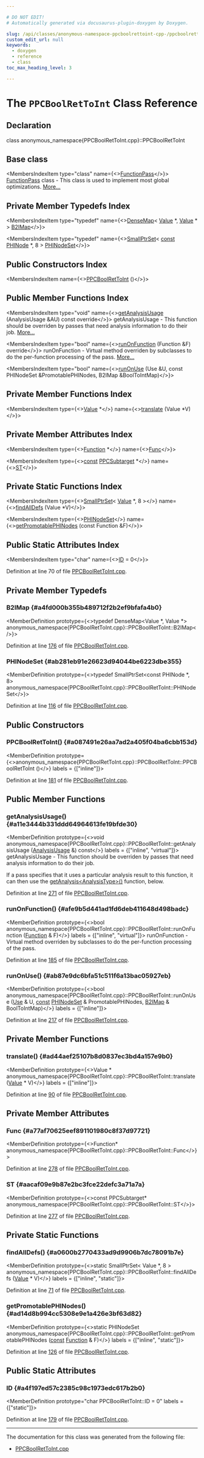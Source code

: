 ```yaml
---

# DO NOT EDIT!
# Automatically generated via docusaurus-plugin-doxygen by Doxygen.

slug: /api/classes/anonymous-namespace-ppcboolrettoint-cpp-/ppcboolrettoint
custom_edit_url: null
keywords:
  - doxygen
  - reference
  - class
toc_max_heading_level: 3

---
```





# The `PPCBoolRetToInt` Class Reference

<DoxygenPage pluginConfig={pluginConfig}>



## Declaration

<CodeBlock>class anonymous_namespace{PPCBoolRetToInt.cpp}::PPCBoolRetToInt</CodeBlock>

## Base class

<MembersIndex>

<MembersIndexItem
  type="class"
  name={<><a href="/docs/api/classes/llvm/functionpass">FunctionPass</a></>}>
<a href="/docs/api/classes/llvm/functionpass">FunctionPass</a> class - This class is used to implement most global optimizations. <a href="/docs/api/classes/llvm/functionpass/#details">More...</a>
</MembersIndexItem>

</MembersIndex>

## Private Member Typedefs Index

<MembersIndex>

<MembersIndexItem
  type="typedef"
  name={<><a href="/docs/api/classes/llvm/densemap">DenseMap</a>&lt; <a href="/docs/api/classes/llvm/value">Value</a> &#42;, <a href="/docs/api/classes/llvm/value">Value</a> &#42; &gt; <a href="#a4fd000b355b489712f2b2ef9bfafa4b0">B2IMap</a></>}>
</MembersIndexItem>

<MembersIndexItem
  type="typedef"
  name={<><a href="/docs/api/classes/llvm/smallptrset">SmallPtrSet</a>&lt; <a href="/docs/api/files/lib/lib/target/lib/target/aarch64/aarch64promoteconstant-cpp/#a90f8350fecae261c25be85d38b451bff">const</a> <a href="/docs/api/classes/llvm/phinode">PHINode</a> &#42;, 8 &gt; <a href="#ab281eb91e26623d94044be6223dbe355">PHINodeSet</a></>}>
</MembersIndexItem>

</MembersIndex>

## Public Constructors Index

<MembersIndex>

<MembersIndexItem
  name={<><a href="#a087491e26aa7ad2a405f04ba6cbb153d">PPCBoolRetToInt</a> ()</>}>
</MembersIndexItem>

</MembersIndex>

## Public Member Functions Index

<MembersIndex>

<MembersIndexItem
  type="void"
  name={<><a href="#a11e3444b331ddd64964613fe19bfde30">getAnalysisUsage</a> (AnalysisUsage &amp;AU) const override</>}>
getAnalysisUsage - This function should be overriden by passes that need analysis information to do their job. <a href="#a11e3444b331ddd64964613fe19bfde30">More...</a>
</MembersIndexItem>

<MembersIndexItem
  type="bool"
  name={<><a href="#afe9b5d441ad1fd6deb411648d498badc">runOnFunction</a> (Function &amp;F) override</>}>
runOnFunction - Virtual method overriden by subclasses to do the per-function processing of the pass. <a href="#afe9b5d441ad1fd6deb411648d498badc">More...</a>
</MembersIndexItem>

<MembersIndexItem
  type="bool"
  name={<><a href="#ab87e9dc6bfa51c511f6a13bac05927eb">runOnUse</a> (Use &amp;U, const PHINodeSet &amp;PromotablePHINodes, B2IMap &amp;BoolToIntMap)</>}>
</MembersIndexItem>

</MembersIndex>

## Private Member Functions Index

<MembersIndex>

<MembersIndexItem
  type={<><a href="/docs/api/classes/llvm/value">Value</a> &#42;</>}
  name={<><a href="#ad44aef25107b8d0837ec3bd4a157e9b0">translate</a> (Value &#42;V)</>}>
</MembersIndexItem>

</MembersIndex>

## Private Member Attributes Index

<MembersIndex>

<MembersIndexItem
  type={<><a href="/docs/api/classes/llvm/function">Function</a> &#42;</>}
  name={<><a href="#a77af70625eef891101980c8f37d97721">Func</a></>}>
</MembersIndexItem>

<MembersIndexItem
  type={<><a href="/docs/api/files/lib/lib/target/lib/target/aarch64/aarch64promoteconstant-cpp/#a90f8350fecae261c25be85d38b451bff">const</a> <a href="/docs/api/classes/llvm/ppcsubtarget">PPCSubtarget</a> &#42;</>}
  name={<><a href="#aacaf09e9b87e2bc3fce22defc3a71a7a">ST</a></>}>
</MembersIndexItem>

</MembersIndex>

## Private Static Functions Index

<MembersIndex>

<MembersIndexItem
  type={<><a href="/docs/api/classes/llvm/smallptrset">SmallPtrSet</a>&lt; <a href="/docs/api/classes/llvm/value">Value</a> &#42;, 8 &gt;</>}
  name={<><a href="#a0600b2770433ad9d9906b7dc78091b7e">findAllDefs</a> (Value &#42;V)</>}>
</MembersIndexItem>

<MembersIndexItem
  type={<><a href="/docs/api/classes/llvm/smallptrset">PHINodeSet</a></>}
  name={<><a href="#ad14d8b994cc5308e9e1a426e3bf63d82">getPromotablePHINodes</a> (const Function &amp;F)</>}>
</MembersIndexItem>

</MembersIndex>

## Public Static Attributes Index

<MembersIndex>

<MembersIndexItem
  type="char"
  name={<><a href="#a4f197ed57c2385c98c1973edc617b2b0">ID</a> = 0</>}>
</MembersIndexItem>

</MembersIndex>


Definition at line 70 of file <a href="/docs/api/files/lib/lib/target/lib/target/powerpc/ppcboolrettoint-cpp">PPCBoolRetToInt.cpp</a>.

<SectionDefinition>

## Private Member Typedefs

### B2IMap {#a4fd000b355b489712f2b2ef9bfafa4b0}

<MemberDefinition
  prototype={<>typedef DenseMap&lt;Value &#42;, Value &#42;&gt; anonymous&#95;namespace&#123;PPCBoolRetToInt.cpp&#125;::PPCBoolRetToInt::B2IMap</>}>

Definition at line <a href="/docs/api/files/lib/lib/target/lib/target/powerpc/ppcboolrettoint-cpp/#l00176">176</a> of file <a href="/docs/api/files/lib/lib/target/lib/target/powerpc/ppcboolrettoint-cpp">PPCBoolRetToInt.cpp</a>.
</MemberDefinition>

### PHINodeSet {#ab281eb91e26623d94044be6223dbe355}

<MemberDefinition
  prototype={<>typedef SmallPtrSet&lt;const PHINode &#42;, 8&gt; anonymous&#95;namespace&#123;PPCBoolRetToInt.cpp&#125;::PPCBoolRetToInt::PHINodeSet</>}>

Definition at line <a href="/docs/api/files/lib/lib/target/lib/target/powerpc/ppcboolrettoint-cpp/#l00116">116</a> of file <a href="/docs/api/files/lib/lib/target/lib/target/powerpc/ppcboolrettoint-cpp">PPCBoolRetToInt.cpp</a>.
</MemberDefinition>

</SectionDefinition>

<SectionDefinition>

## Public Constructors

### PPCBoolRetToInt() {#a087491e26aa7ad2a405f04ba6cbb153d}

<MemberDefinition
  prototype={<>anonymous&#95;namespace&#123;PPCBoolRetToInt.cpp&#125;::PPCBoolRetToInt::PPCBoolRetToInt ()</>}
  labels = {["inline"]}>

Definition at line <a href="/docs/api/files/lib/lib/target/lib/target/powerpc/ppcboolrettoint-cpp/#l00181">181</a> of file <a href="/docs/api/files/lib/lib/target/lib/target/powerpc/ppcboolrettoint-cpp">PPCBoolRetToInt.cpp</a>.
</MemberDefinition>

</SectionDefinition>

<SectionDefinition>

## Public Member Functions

### getAnalysisUsage() {#a11e3444b331ddd64964613fe19bfde30}

<MemberDefinition
  prototype={<>void anonymous&#95;namespace&#123;PPCBoolRetToInt.cpp&#125;::PPCBoolRetToInt::getAnalysisUsage (<a href="/docs/api/classes/llvm/analysisusage">AnalysisUsage</a> &amp;) const</>}
  labels = {["inline", "virtual"]}>
getAnalysisUsage - This function should be overriden by passes that need analysis information to do their job.

If a pass specifies that it uses a particular analysis result to this function, it can then use the <a href="/docs/api/classes/llvm/pass/#a4863e5e463fb79955269fbf7fbf52b80">getAnalysis&lt;AnalysisType&gt;()</a> function, below.

Definition at line <a href="/docs/api/files/lib/lib/target/lib/target/powerpc/ppcboolrettoint-cpp/#l00271">271</a> of file <a href="/docs/api/files/lib/lib/target/lib/target/powerpc/ppcboolrettoint-cpp">PPCBoolRetToInt.cpp</a>.
</MemberDefinition>

### runOnFunction() {#afe9b5d441ad1fd6deb411648d498badc}

<MemberDefinition
  prototype={<>bool anonymous&#95;namespace&#123;PPCBoolRetToInt.cpp&#125;::PPCBoolRetToInt::runOnFunction (<a href="/docs/api/classes/llvm/function">Function</a> &amp; F)</>}
  labels = {["inline", "virtual"]}>
runOnFunction - Virtual method overriden by subclasses to do the per-function processing of the pass.

Definition at line <a href="/docs/api/files/lib/lib/target/lib/target/powerpc/ppcboolrettoint-cpp/#l00185">185</a> of file <a href="/docs/api/files/lib/lib/target/lib/target/powerpc/ppcboolrettoint-cpp">PPCBoolRetToInt.cpp</a>.
</MemberDefinition>

### runOnUse() {#ab87e9dc6bfa51c511f6a13bac05927eb}

<MemberDefinition
  prototype={<>bool anonymous&#95;namespace&#123;PPCBoolRetToInt.cpp&#125;::PPCBoolRetToInt::runOnUse (<a href="/docs/api/classes/llvm/use">Use</a> &amp; U, <a href="/docs/api/files/lib/lib/target/lib/target/aarch64/aarch64promoteconstant-cpp/#a90f8350fecae261c25be85d38b451bff">const</a> <a href="/docs/api/classes/llvm/smallptrset">PHINodeSet</a> &amp; PromotablePHINodes, <a href="/docs/api/classes/llvm/densemap">B2IMap</a> &amp; BoolToIntMap)</>}
  labels = {["inline"]}>

Definition at line <a href="/docs/api/files/lib/lib/target/lib/target/powerpc/ppcboolrettoint-cpp/#l00217">217</a> of file <a href="/docs/api/files/lib/lib/target/lib/target/powerpc/ppcboolrettoint-cpp">PPCBoolRetToInt.cpp</a>.
</MemberDefinition>

</SectionDefinition>

<SectionDefinition>

## Private Member Functions

### translate() {#ad44aef25107b8d0837ec3bd4a157e9b0}

<MemberDefinition
  prototype={<>Value &#42; anonymous&#95;namespace&#123;PPCBoolRetToInt.cpp&#125;::PPCBoolRetToInt::translate (<a href="/docs/api/classes/llvm/value">Value</a> &#42; V)</>}
  labels = {["inline"]}>

Definition at line <a href="/docs/api/files/lib/lib/target/lib/target/powerpc/ppcboolrettoint-cpp/#l00090">90</a> of file <a href="/docs/api/files/lib/lib/target/lib/target/powerpc/ppcboolrettoint-cpp">PPCBoolRetToInt.cpp</a>.
</MemberDefinition>

</SectionDefinition>

<SectionDefinition>

## Private Member Attributes

### Func {#a77af70625eef891101980c8f37d97721}

<MemberDefinition
  prototype={<>Function&#42; anonymous&#95;namespace&#123;PPCBoolRetToInt.cpp&#125;::PPCBoolRetToInt::Func</>}>

Definition at line <a href="/docs/api/files/lib/lib/target/lib/target/powerpc/ppcboolrettoint-cpp/#l00278">278</a> of file <a href="/docs/api/files/lib/lib/target/lib/target/powerpc/ppcboolrettoint-cpp">PPCBoolRetToInt.cpp</a>.
</MemberDefinition>

### ST {#aacaf09e9b87e2bc3fce22defc3a71a7a}

<MemberDefinition
  prototype={<>const PPCSubtarget&#42; anonymous&#95;namespace&#123;PPCBoolRetToInt.cpp&#125;::PPCBoolRetToInt::ST</>}>

Definition at line <a href="/docs/api/files/lib/lib/target/lib/target/powerpc/ppcboolrettoint-cpp/#l00277">277</a> of file <a href="/docs/api/files/lib/lib/target/lib/target/powerpc/ppcboolrettoint-cpp">PPCBoolRetToInt.cpp</a>.
</MemberDefinition>

</SectionDefinition>

<SectionDefinition>

## Private Static Functions

### findAllDefs() {#a0600b2770433ad9d9906b7dc78091b7e}

<MemberDefinition
  prototype={<>static SmallPtrSet&lt; Value &#42;, 8 &gt; anonymous&#95;namespace&#123;PPCBoolRetToInt.cpp&#125;::PPCBoolRetToInt::findAllDefs (<a href="/docs/api/classes/llvm/value">Value</a> &#42; V)</>}
  labels = {["inline", "static"]}>

Definition at line <a href="/docs/api/files/lib/lib/target/lib/target/powerpc/ppcboolrettoint-cpp/#l00071">71</a> of file <a href="/docs/api/files/lib/lib/target/lib/target/powerpc/ppcboolrettoint-cpp">PPCBoolRetToInt.cpp</a>.
</MemberDefinition>

### getPromotablePHINodes() {#ad14d8b994cc5308e9e1a426e3bf63d82}

<MemberDefinition
  prototype={<>static PHINodeSet anonymous&#95;namespace&#123;PPCBoolRetToInt.cpp&#125;::PPCBoolRetToInt::getPromotablePHINodes (<a href="/docs/api/files/lib/lib/target/lib/target/aarch64/aarch64promoteconstant-cpp/#a90f8350fecae261c25be85d38b451bff">const</a> <a href="/docs/api/classes/llvm/function">Function</a> &amp; F)</>}
  labels = {["inline", "static"]}>

Definition at line <a href="/docs/api/files/lib/lib/target/lib/target/powerpc/ppcboolrettoint-cpp/#l00126">126</a> of file <a href="/docs/api/files/lib/lib/target/lib/target/powerpc/ppcboolrettoint-cpp">PPCBoolRetToInt.cpp</a>.
</MemberDefinition>

</SectionDefinition>

<SectionDefinition>

## Public Static Attributes

### ID {#a4f197ed57c2385c98c1973edc617b2b0}

<MemberDefinition
  prototype="char PPCBoolRetToInt::ID = 0"
  labels = {["static"]}>

Definition at line <a href="/docs/api/files/lib/lib/target/lib/target/powerpc/ppcboolrettoint-cpp/#l00179">179</a> of file <a href="/docs/api/files/lib/lib/target/lib/target/powerpc/ppcboolrettoint-cpp">PPCBoolRetToInt.cpp</a>.
</MemberDefinition>

</SectionDefinition>

<hr/>

The documentation for this class was generated from the following file:

<ul>
<li><a href="/docs/api/files/lib/lib/target/lib/target/powerpc/ppcboolrettoint-cpp">PPCBoolRetToInt.cpp</a></li>
</ul>

</DoxygenPage>
